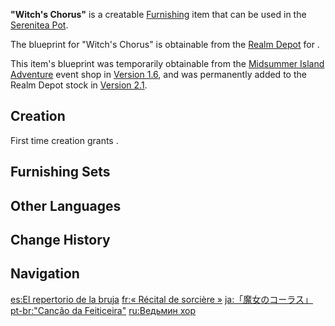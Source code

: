 {{Furnishing Infobox
|id             = 373313
|image          = Item Witch's Chorus.png
|category       = Landscape
|subcategory    = Small Object
|quality        = 4
|adeptal_energy = 90
|load           = 35
|reduced_load   = 24
|description    = A phonograph created using mysterious technologies that can store sounds.<br>This phonograph seems to have been invented by [[Alice|a certain witch]]. It is of excellent quality, fears neither wind nor rain, and even scoffs at the erosion brought by sea salt. No matter the rhythmic complexity of the orchestration, it will play every last note from every last instrument with absolute clarity.
|mention        = Alice
|blueprint      = [[Realm Depot]]<br>[[Midsummer Island Adventure]] Event Shop
}}
'''"Witch's Chorus"''' is a creatable [[Furnishing]] item that can be used in the [[Serenitea Pot]].

The blueprint for "Witch's Chorus" is obtainable from the [[Realm Depot]] for {{Item|Realm Currency|24|x=240}}.

This item's blueprint was temporarily obtainable from the [[Midsummer Island Adventure]] event shop in [[Version 1.6]], and was permanently added to the Realm Depot stock in [[Version 2.1]].

==Creation==
First time creation grants {{Item|Trust|24|x=90}}.
{{Recipe
|type = Creation
|time = 16h
|Cuihua Wood = 4
|Iron Chunk = 4
|White Iron Chunk = 4
|sort = Cuihua Wood;Iron Chunk;White Iron Chunk
}}

==Furnishing Sets==
{{Craft Usage|type=Furnishing Set}}

==Other Languages==
{{Other Languages
|en      = "Witch's Chorus"
|zhs     = 「魔女的重唱」
|zhs_rm  = "Mónǚ de Chóngchàng"
|zht     = 「魔女的重唱」
|zht_rm  = "Mónǚ de Chóngchàng"
|zh_tl   = "Witch's Chorus"
|ja      = 「魔女のコーラス」
|ja_rm   = "Majo no Koorasu"
|ja_tl   = "Witch's Chorus"
|ko      = 「마녀의 앙상블」
|ko_rm   = "Manyeo-ui Angsangbeul"
|ko_tl   = "Witch's Ensemble"
|es      = El repertorio de la bruja
|es_tl   = The Repertoire of the Witch
|fr      = «&nbsp;Récital de sorcière&nbsp;»
|fr_tl   = "Recital of the Witch"
|ru      = Ведьмин хор
|ru_tl   = Witch Chorus
|th      = เสียงเพลงของแม่มด
|th_rm   = Siang Phleng khong Mae-mot
|th_tl   = Song of the Witch
|vi      = Tiếng Hát Ma Nữ
|vi_tl   = 
|de      = „Chor der Hexen“
|de_tl   = "Chorus of Witches"
|id      = "Nyanyian Sang Penyihir"
|id_tl   = "Song of the Witch"
|pt      = "Canção da Feiticeira"
|pt_tl   = 
|tr      = Cadılar Korosu
|tr_tl   = Chorus of Witches
|it      = Canto della strega
|it_tl   = Song of the Witch
}}

==Change History==
{{Change History|1.6}}

==Navigation==
{{Furnishing Navbox|exterior}}

[[es:El repertorio de la bruja]]
[[fr:« Récital de sorcière »]]
[[ja:「魔女のコーラス」]]
[[pt-br:"Canção da Feiticeira"]]
[[ru:Ведьмин хор]]